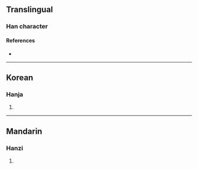 {{character info/new}}
==Translingual==

===Han character===
{{Han char|rn=15|rad=冫|as=07|sn=9|four=|canj=IMDL|ids=⿰冫束}}

====References====
* {{Han ref|kx=0132.280|dkj=01650|dj=0296.150|hdz=10297.170|uh=51C1|ud=20929}}

----

==Korean==

===Hanja===
{{ko-hanja|hangeul=수|rv=su|mr=su}}

# {{rfdef|ko|sort=冫07}}

----

==Mandarin==

===Hanzi===
{{cmn-hanzi|pin=[[shù]] ([[shu4]])|wg=shu<sup>4</sup>}}

# {{rfdef|cmn|sort=冫07}}